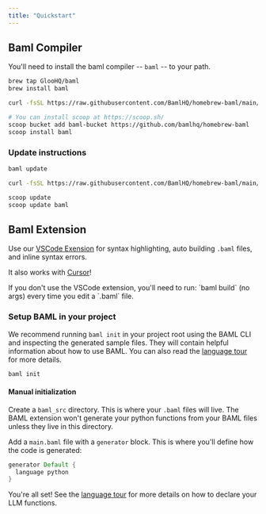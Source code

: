```yaml
---
title: "Quickstart"
---
```


## Baml Compiler

You'll need to install the baml compiler -- `baml` -- to your path.

<CodeGroup>

```bash Mac
brew tap GlooHQ/baml
brew install baml
```

```bash Linux (debian)
curl -fsSL https://raw.githubusercontent.com/BamlHQ/homebrew-baml/main/install-baml.sh | bash
```

```bash Windows (via scoop)
# You can install scoop at https://scoop.sh/
scoop bucket add baml-bucket https://github.com/bamlhq/homebrew-baml
scoop install baml
```

</CodeGroup>

### Update instructions

<CodeGroup>

```bash Mac
baml update
```

```bash Linux (debian)
curl -fsSL https://raw.githubusercontent.com/BamlHQ/homebrew-baml/main/install-baml.sh | bash
```

```bash Windows (via scoop)
scoop update
scoop update baml
```

</CodeGroup>

## Baml Extension

Use our [VSCode Exension](https://marketplace.visualstudio.com/items?itemName=Gloo.baml) for syntax highlighting, auto building `.baml` files, and inline syntax errors.

<Info>It also works with [Cursor](https://cursor.so/)!</Info>

<Warning>
  If you don't use the VSCode extension, you'll need to run: `baml build` (no
  args) every time you edit a `.baml` file.
</Warning>

### Setup BAML in your project

We recommend running `baml init` in your project root using the BAML CLI and inspecting the generated sample files. They will contain helpful information about how to use BAML. You can also read the [language tour](./baml-by-example) for more details.

```bash
baml init
```


#### Manual initialization
Create a `baml_src` directory. This is where your `.baml` files will live. The BAML extension won't generate your python functions from your BAML files unless they live in this directory.

Add a `main.baml` file with a `generator` block. This is where you'll define how the code is generated:

```rust main.baml
generator Default {
  language python
}
```

You're all set! See the [language tour](./baml-by-example) for more details on how to declare your LLM functions.